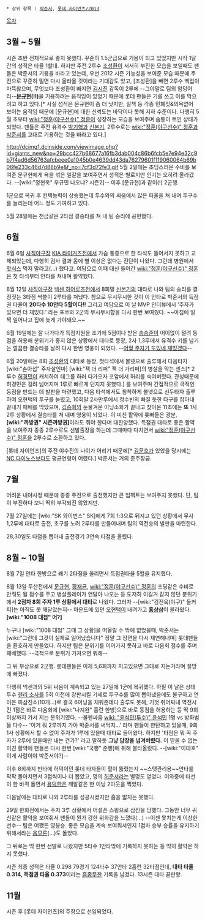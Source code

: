  * 상위 항목 : [[박준서]], [[롯데 자이언츠/2013]]

[[목차]]
== 3월 ~ 5월 ==
시즌 초반 전체적으로 좋지 못했다. 꾸준히 1.5군급으로 기용이 되고 있었지만 시작 1달간의 성적은 타율 1할대. 하지만 주전 2루수 [[조성환]]이 서서히 부진한 모습을 보일때도 팬들은 박준서의 기용을 바라고 있는데, 우선 2012 시즌 가능성을 보여준 모습 때문에 주전으로 꾸준히 밀면 다시 올라올 것이라는 기대감도 있고, [조성환]을 빼면 2루수 백업이 마뜩찮으며, 무엇보다 조성환이 빠지면 [[김시진]] 감독이 2루에 --그야말로 팀의 암덩어리--'''[[문규현]](!!)'''을 기용하려는 움직임이 있었기 때문에 롯데 팬들은 기를 쓰고 이를 막으려고 하고 있다.[* 사실 성적은 문규현이 좀 더 낫지만, 실책 등 각종 민폐짓&의욕없어 보이는 움직임 때문에 [문규현]에 대한 신뢰도는 바닥이다 못해 지하 수준이다. 다행히 5월 초부터 [[wiki:"정훈(야구선수)" 정훈]]이 성장하는 모습을 보여주며 숨통이 트인 상태가 되었다. 팬들은 주전 유격수 [[박기혁]]과 [[신본기]], 2루수로는 [[wiki:"정훈(야구선수)" 정훈]]과 [[박준서]]를 교대로 기용하는 것을 바라고 있다.]

http://dcimg1.dcinside.com/viewimage.php?id=giants_new&no=29bcc427b68677a16fb3dab004c86b6fcb5e7e94e32c9b7f4ad6d56763afcbeee0a1045b0e4639dd43da76279601f119060064b69b06fe233c46d7d88b9e&f_no=7cf3d72fe3.gif
5월 2일에는 초딩스러운 수비를 보여준 문규현에게 욕을 섞은 일갈을 보여주면서 성적은 별로지만 인기는 오히려 올라갔다. --[wiki:"정현욱" 우규민 나오냐? 시즌2]-- 이후 [문규현]과 같이(!) 2군행.

1군으로 복귀 후 컨택능력이 상승했는데 투수와의 싸움에서 많은 파울을 쳐 내며 투구수를 늘리는데 어느 정도 기여하고 있다. 

5월 28일에는 천금같은 2타점 결승타를 쳐 내 팀 승리에 공헌했다.

== 6월 ==
6월 6일 [[사직야구장]] [[KIA 타이거즈]]전에서 가슴 통증으로 한 타석도 들어서지 못하고 교체되었는데, 다행히 검사 결과 몸에 별 이상은 없다는 진단이 나왔다. 그런데 병원에서 [[핫식스]] 먹지 말라고(...) 했다고. 여담으로 이때 대신 들어간 [[wiki:"정훈(야구선수)" 정훈]]은 첫 타석부터 안타를 쳐내며 활약했다.

6월 12일 [[사직야구장]] [[넥센 히어로즈]]전에서 8회말 [[신본기]]의 대타로 나와 팀의 승리를 결정짓는 3타점 싹쓸이 2루타를 쳐냈다. 참으로 무시무시한 것이 이 안타로 박준서의 득점권 타율이 '''20타수 10안타 5할이다!!''' 그리고 여담으로 이 날 MVP 인터뷰에서 '주자가 있으면 더 재밌다.' 라는 포쓰와 2군의 무시무시함을 다시 한번 보여줬다. ~~아침에 일찍 일어나고 집에 늦게 가야돼요.~~

6월 19일에는 잘 나가다가 득점지원을 초기에 5점이나 받은 [[송승준]]이 어이없이 털려 동점을 허용해 분위기가 좋지 않은 상황에서 대타로 등장, 2사 1,3루에서 유격수 키를 넘기는 깔끔한 결승타를 날려 다시 한번 영웅이 되었다. --[http://dcimg1.dcinside.com/viewimage.php?id=giants_new&no=29bcc427b68477a16fb3dab004c86b6f4a650600e4557de4326f13813a0612e154e8ef3011e2d9087c105040b8b7496d055ff8066919b5abc860f2787051c4464f6b5eef8dfb4425babfcd4582e778cdd252e511ed4db171ce0234834fc1134615e97029325cf653e0d980d0f2a09eaad03123&f_no=a76d23aa2132b44292332e719a29e0b15f71e808e6c8866af1a4ba90aa6ec0 어헣 주자가 또있네 재밌겠다]--

6월 20일에는 8회 [[조성환]]의 대타로 등장, 첫타석에서 볼넷으로 출루해서 다음타자 [wiki:"손아섭" 주자살인마] [wiki:"잭 더 리퍼" 잭 더 가리퍼]의 병살을 막는 센스[* 2루수 [[허경민]]이 캐치하여 태그를 하러 다가오자 코앞에서 허리를 숙여버렸다. 관성때문에 허경민은 걸려 넘어지며 1루로 빠르게 던지지 못했다.] 를 보여주며 간접적으로 극적인 동점을 만드는 데 발판을 마련했고, 다음 타석에서도 침착하게 볼넷으로 선두타자 출루하여 오현택의 투구를 늘렸고, 10회말 2사만루에서 정수빈의 빠질 듯한 타구를 잡아내 끝내기 패배를 막았으며, [[김승회]]의 눈물겨운 이닝소화가 끝나고 찾아온 11초에는 '''또''' 1사 2루 상황에서 결승타를 쳐 내며 영웅이 되었다. 이 미친 활약에 롯빠들은 광분, '''[wiki:"까방권" 시즌까방권]'''이라도 줘야 한다며 대찬양했다. 득점권 대타로 좋은 활약을 보여주자 종종 2루수로도 선발출장을 하는데 그때마다 다치면서 [[wiki:"정훈(야구선수)" 정훈]]을 2루수로 소환하고 있다.

[롯데 자이언츠]의 주전 야수진의 나이가 어리기 때문에[* [[김문호]]가 있었을 당시에는 [[NC 다이노스]]보다도 평균연령이 어렸다.] 박준서는 거의 준주장급.

== 7월 ==
어려운 내야사정 때문에 종종 주전으로 출전했지만 큰 임팩트는 보여주지 못했다. 단, 팀이 부진하다 보니 딱히 부각되진 않았지만.

7월 27일에는 [wiki:"SK 와이번스" SK]에게 7회 1:3으로 뒤지고 있던 상황에서 무사 1,2루에 대타로 출전, 초구를 노려 2루타를 만들어내며 팀의 역전승의 발판을 마련한다. 

28,30일도 타점을 뽑아내 출전경기 3연속 타점을 올렸다.

== 8월 ~ 10월 ==
8월 7일 안타 한방으로 쐐기 2타점을 올리면서 득점권타율 5할을 유지했다.

8월 13일 두산전에서 [[문규현]], [[황재균]], [[wiki:"정훈(야구선수)" 정훈]]의 초딩같은 수비로 안줘도 될 점수를 주고 병살플레이가 연달아 나오는 등 도저히 이길거 같지 않던 분위기에서 '''2점차 8회 주자 1루 상황에서 대타'''로 나왔다. 그러자 --[wiki:"김진욱(야구)" 돌커피]는 아직도 못 깨달았는지-- 마운드에 있던 [[오현택]]이 내려가고 '''[[홍상삼]]'''이 올라왔다. '''[wiki:"1008 대첩" 어?]'''

누구나 [wiki:"1008 대첩" 그때 그 상황]을 떠올릴 수 밖에 없었을때, 박준서는 [wiki:"그런데 그것이 실제로 일어났습니다" 정말 그 장면을 다시 재연해내며] 롯데팬들을 환호하게 만들었다. 하지만 팀은 분위기를 이어가지 못하고 바로 다음회 점수를 주며 패배했다. --극적으로 분위기 가져오면 뭐해--

그 뒤 부상으로 2군행. 롯데팬들은 이제 5,6회까지 지고있으면 그대로 지는거라며 절망에 빠졌다.

다행히 넥센과의 5위 싸움이 계속되고 있는 27일에 1군에 복귀했다. 하필 이 날은 상대투수 [[헨리 소사]]를 5회 이전에 강판시킬 기세로 투구수를 많이 뽑아냈음에도 불구하고 연이은 피삼진쇼(10개...)로 결국 6이닝을 채워준데다 출루도 못해, 기껏 쥐어짜내 역전시킨 1점은 바로 다음회에 [wiki:"나지완" 홈런 한방]으로 바로 동점을 허용하는 등 딱 9회 이상까지 가서 지는 분위기였다. --불펜싸움 [[wiki: "윤석민(투수)" 윤석민]] 1명 vs 방화범들 다수-- '이거 뭐 2루까지 가야 박준서를 써먹지...' 라며 팬들이 한탄하고 있을때, 9회 1사 상황에서 할 수 없이 주자가 1루에 있을때 대타로 들어왔다. 하지만 '타점은 뭐 꼭 주자가 2루에 있을때만 내는 건가?' 라고 말하듯 '''그냥 담장을 넘겨버렸다.''' 이 믿을 수 없는 미친 활약에 팬들은 다시 한번 [wiki:"국뽕" 준뽕]에 취해 불타올랐다. --[wiki:"이대호" 이게 사람이야 박준서야?]--

이후 8회까지 빈타에 허덕이던 롯데 타자들이 혈이 뚫렸는지 ~~스탯관리용~~안타를 팍팍 몰아치면서 3점씩이나 더 뽑았고, 명의 [[허준]]서라는 별명도 얻었다. 이와중에 타선이 한 바퀴 돌면서 [[용덕한]]은 깨알같은 한 이닝 2아웃을 찍었다.

다음날에는 대타로 나와 2루타를 성공시켰지만 홈을 밟지는 못했다.

29일 한화전에서는 주자 3루 상황에서 어설픈 스윙으로 삼진을 당했다. 그동안 너무 귀신같은 활약을 보여줘서 팬들이 뭔가 강한 위화감을 느꼈다(...) --이젠 못치는게 이상한 선수-- 팀은 어쨌든 영봉승. 좋은 모습을 계속 보여줘서인지 1점차 승부 승률을 유지하기 위해서라는 [[음모론]](...)도 돌았다.

그 뒤로는 딱 한번 선발로 나왔지만 5타수 1안타밖에 기록하지 못하는 등 딱히 활약은 하지 못했다.

시즌 최종 성적은 타율 0.298 79경기 124타수 37안타 2홈런 32타점인데, '''대타 타율 0.314, 득점권 타율 0.373'''이라는 [[흠좀무]]한 기록을 남겼다. 13시즌 대타 끝판왕.
 
== 11월 ==
시즌 후 [롯데 자이언츠]의 주장으로 선임되었다.
